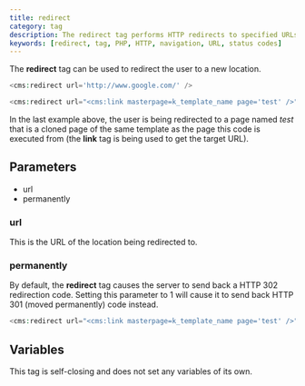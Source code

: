 ```yaml
---
title: redirect
category: tag
description: The redirect tag performs HTTP redirects to specified URLs, supporting both temporary (302) and permanent (301) redirects.
keywords: [redirect, tag, PHP, HTTP, navigation, URL, status codes]
---
```


The **redirect** tag can be used to redirect the user to a new location.

```php
<cms:redirect url='http://www.google.com/' />
```

```php
<cms:redirect url="<cms:link masterpage=k_template_name page='test' />" />
```

In the last example above, the user is being redirected to a page named _test_ that is a cloned page of the same template as the page this code is executed from (the **link** tag is being used to get the target URL).

## Parameters

*   url
*   permanently

### url

This is the URL of the location being redirected to.

### permanently

By default, the **redirect** tag causes the server to send back a HTTP 302 redirection code. Setting this parameter to 1 will cause it to send back HTTP 301 (moved permanently) code instead.

```php
<cms:redirect url="<cms:link masterpage=k_template_name page='test' />" permanently='1' />
```

## Variables

This tag is self-closing and does not set any variables of its own.
